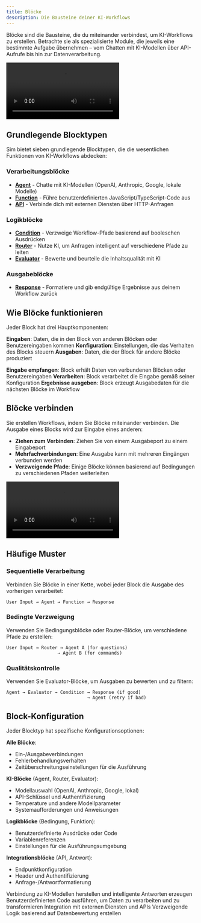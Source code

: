 ```yaml
---
title: Blöcke
description: Die Bausteine deiner KI-Workflows
---
```



Blöcke sind die Bausteine, die du miteinander verbindest, um KI-Workflows zu erstellen. Betrachte sie als spezialisierte Module, die jeweils eine bestimmte Aufgabe übernehmen – vom Chatten mit KI-Modellen über API-Aufrufe bis hin zur Datenverarbeitung.

<div className="w-full max-w-2xl mx-auto overflow-hidden rounded-lg">
  <Video src="connections.mp4" width={700} height={450} />
</div>

## Grundlegende Blocktypen

Sim bietet sieben grundlegende Blocktypen, die die wesentlichen Funktionen von KI-Workflows abdecken:

### Verarbeitungsblöcke
- **[Agent](/blocks/agent)** - Chatte mit KI-Modellen (OpenAI, Anthropic, Google, lokale Modelle)
- **[Function](/blocks/function)** - Führe benutzerdefinierten JavaScript/TypeScript-Code aus
- **[API](/blocks/api)** - Verbinde dich mit externen Diensten über HTTP-Anfragen

### Logikblöcke
- **[Condition](/blocks/condition)** - Verzweige Workflow-Pfade basierend auf booleschen Ausdrücken
- **[Router](/blocks/router)** - Nutze KI, um Anfragen intelligent auf verschiedene Pfade zu leiten
- **[Evaluator](/blocks/evaluator)** - Bewerte und beurteile die Inhaltsqualität mit KI

### Ausgabeblöcke
- **[Response](/blocks/response)** - Formatiere und gib endgültige Ergebnisse aus deinem Workflow zurück

## Wie Blöcke funktionieren

Jeder Block hat drei Hauptkomponenten:

**Eingaben**: Daten, die in den Block von anderen Blöcken oder Benutzereingaben kommen
**Konfiguration**: Einstellungen, die das Verhalten des Blocks steuern
**Ausgaben**: Daten, die der Block für andere Blöcke produziert

<Steps>
  <Step>
    <strong>Eingabe empfangen</strong>: Block erhält Daten von verbundenen Blöcken oder Benutzereingaben
  </Step>
  <Step>
    <strong>Verarbeiten</strong>: Block verarbeitet die Eingabe gemäß seiner Konfiguration
  </Step>
  <Step>
    <strong>Ergebnisse ausgeben</strong>: Block erzeugt Ausgabedaten für die nächsten Blöcke im Workflow
  </Step>
</Steps>

## Blöcke verbinden

Sie erstellen Workflows, indem Sie Blöcke miteinander verbinden. Die Ausgabe eines Blocks wird zur Eingabe eines anderen:

- **Ziehen zum Verbinden**: Ziehen Sie von einem Ausgabeport zu einem Eingabeport
- **Mehrfachverbindungen**: Eine Ausgabe kann mit mehreren Eingängen verbunden werden
- **Verzweigende Pfade**: Einige Blöcke können basierend auf Bedingungen zu verschiedenen Pfaden weiterleiten

<div className="w-full max-w-2xl mx-auto overflow-hidden rounded-lg">
  <Video src="connections.mp4" width={700} height={450} />
</div>

## Häufige Muster

### Sequentielle Verarbeitung
Verbinden Sie Blöcke in einer Kette, wobei jeder Block die Ausgabe des vorherigen verarbeitet:

```
User Input → Agent → Function → Response
```

### Bedingte Verzweigung
Verwenden Sie Bedingungsblöcke oder Router-Blöcke, um verschiedene Pfade zu erstellen:

```
User Input → Router → Agent A (for questions)
                   → Agent B (for commands)
```

### Qualitätskontrolle
Verwenden Sie Evaluator-Blöcke, um Ausgaben zu bewerten und zu filtern:

```
Agent → Evaluator → Condition → Response (if good)
                              → Agent (retry if bad)
```

## Block-Konfiguration

Jeder Blocktyp hat spezifische Konfigurationsoptionen:

**Alle Blöcke**:
- Ein-/Ausgabeverbindungen
- Fehlerbehandlungsverhalten
- Zeitüberschreitungseinstellungen für die Ausführung

**KI-Blöcke** (Agent, Router, Evaluator):
- Modellauswahl (OpenAI, Anthropic, Google, lokal)
- API-Schlüssel und Authentifizierung
- Temperature und andere Modellparameter
- Systemaufforderungen und Anweisungen

**Logikblöcke** (Bedingung, Funktion):
- Benutzerdefinierte Ausdrücke oder Code
- Variablenreferenzen
- Einstellungen für die Ausführungsumgebung

**Integrationsblöcke** (API, Antwort):
- Endpunktkonfiguration
- Header und Authentifizierung
- Anfrage-/Antwortformatierung

<Cards>
  <Card title="Agent Block" href="/blocks/agent">
    Verbindung zu KI-Modellen herstellen und intelligente Antworten erzeugen
  </Card>
  <Card title="Function Block" href="/blocks/function">
    Benutzerdefinierten Code ausführen, um Daten zu verarbeiten und zu transformieren
  </Card>
  <Card title="API Block" href="/blocks/api">
    Integration mit externen Diensten und APIs
  </Card>
  <Card title="Condition Block" href="/blocks/condition">
    Verzweigende Logik basierend auf Datenbewertung erstellen
  </Card>
</Cards>
